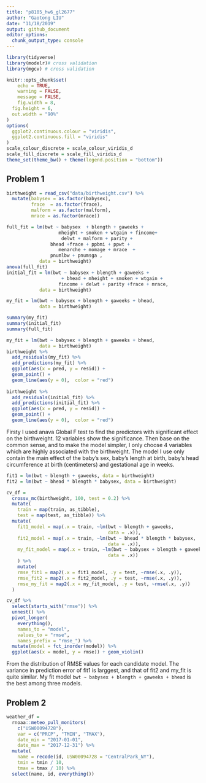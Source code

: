 ```yaml
---
title: "p8105_hw6_gl2677"
author: "Gaotong LIU"
date: "11/18/2019"
output: github_document
editor_options: 
  chunk_output_type: console
---
```


```r
library(tidyverse)
library(modelr)# cross validation
library(mgcv) # cross validation

knitr::opts_chunk$set(
	echo = TRUE,
	warning = FALSE,
	message = FALSE,
	fig.width = 8, 
  fig.height = 6,
  out.width = "90%"
)
options(
  ggplot2.continuous.colour = "viridis",
  ggplot2.continuous.fill = "viridis"
)
scale_colour_discrete = scale_colour_viridis_d
scale_fill_discrete = scale_fill_viridis_d
theme_set(theme_bw() + theme(legend.position = "bottom"))
```

## Problem 1
```r
birthweight = read_csv("data/birthweight.csv") %>% 
  mutate(babysex = as.factor(babysex),
         frace  = as.factor(frace),
         malform = as.factor(malform),
         mrace = as.factor(mrace))
```

```r
full_fit = lm(bwt ~ babysex  + blength + gaweeks + 
                   mheight + smoken + wtgain + fincome+ 
                    delwt + malform + parity + 
                bhead +frace + ppbmi + ppwt +
                   menarche + momage + mrace  + 
                pnumlbw + pnumsga ,
            data = birthweight)
anova(full_fit)
initial_fit = lm(bwt ~ babysex + blength + gaweeks + 
                    + bhead + mheight + smoken + wtgain +
                   fincome + delwt + parity +frace + mrace,
            data = birthweight)

my_fit = lm(bwt ~ babysex + blength + gaweeks + bhead,
            data = birthweight)

summary(my_fit)
summary(initial_fit)
summary(full_fit)

```


```r
my_fit = lm(bwt ~ babysex + blength + gaweeks + bhead,
            data = birthweight)
birthweight %>% 
  add_residuals(my_fit) %>% 
  add_predictions(my_fit) %>% 
  ggplot(aes(x = pred, y = resid)) +
  geom_point() +
  geom_line(aes(y = 0),  color = "red")
  
birthweight %>% 
  add_residuals(initial_fit) %>% 
  add_predictions(initial_fit) %>% 
  ggplot(aes(x = pred, y = resid)) +
  geom_point() +
  geom_line(aes(y = 0),  color = "red")
```

Firsty I used anava Global F test to find the predictors with significant effect on the birthweight. 12 variables show the significance. Then base on the common sense, and to make the model simpler, I only choose 4 variables which are highly associated with the birthweight. The model I use only contain the main effect of  the baby's sex, baby’s length at birth, baby’s head circumference at birth (centimeters) and gestational age in weeks.

```r
fit1 = lm(bwt ~ blength + gaweeks, data = birthweight)
fit2 = lm(bwt ~ bhead * blength * babysex, data = birthweight)

```

```r
cv_df = 
  crossv_mc(birthweight, 100, test = 0.2) %>%
  mutate(
    train = map(train, as_tibble),
    test = map(test, as_tibble)) %>% 
  mutate(
    fit1_model = map(.x = train, ~lm(bwt ~ blength + gaweeks, 
                                     data = .x)),
    fit2_model = map(.x = train, ~lm(bwt ~ bhead * blength * babysex, 
                                     data = .x)),
    my_fit_model = map(.x = train, ~lm(bwt ~ babysex + blength + gaweeks + bhead,
                                     data = .x))
    ) %>% 
    mutate(
    rmse_fit1 = map2(.x = fit1_model, .y = test, ~rmse(.x, .y)),
    rmse_fit2 = map2(.x = fit2_model, .y = test, ~rmse(.x, .y)),
    rmse_my_fit = map2(.x = my_fit_model, .y = test, ~rmse(.x, .y))
  )
```

```r
cv_df %>%
  select(starts_with("rmse")) %>%
  unnest() %>% 
  pivot_longer(
    everything(),
    names_to = "model",
    values_to = "rmse",
    names_prefix = "rmse_") %>%
  mutate(model = fct_inorder(model)) %>%
  ggplot(aes(x = model, y = rmse)) + geom_violin()
```

From the distribution of RMSE values for each candidate model. The variance in prediction error of fit1 is larggest, and that of fit2 and my_fit is quite similar. My fit model `bwt ~ babysex + blength + gaweeks + bhead` is the best among three models.

## Problem 2
```r
weather_df = 
  rnoaa::meteo_pull_monitors(
    c("USW00094728"),
    var = c("PRCP", "TMIN", "TMAX"), 
    date_min = "2017-01-01",
    date_max = "2017-12-31") %>%
  mutate(
    name = recode(id, USW00094728 = "CentralPark_NY"),
    tmin = tmin / 10,
    tmax = tmax / 10) %>%
  select(name, id, everything())
```
